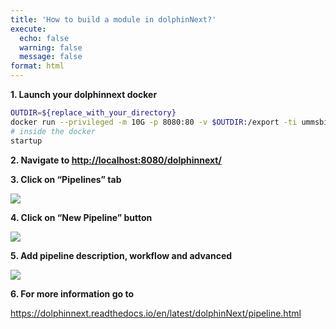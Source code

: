 ---
title: 'How to build a module in dolphinNext?'
execute:
  echo: false
  warning: false
  message: false
format: html
---
**1. Launch your dolphinnext docker**

```bash
OUTDIR=${replace_with_your_directory}
docker run --privileged -m 10G -p 8080:80 -v $OUTDIR:/export -ti ummsbiocore/dolphinnext-studio /bin/bash
# inside the docker
startup
```

**2. Navigate to [http://localhost:8080/dolphinnext/](http://localhost:8080/dolphinnext/)**

**3. Click on "Pipelines" tab**

![](https://ajeuwbhvhr.cloudimg.io/colony-recorder.s3.amazonaws.com/files/2023-08-10/cf4b46c9-58c0-4f0a-b96e-1ee6bff872ab/File.png?tl_px=0,0&br_px=774,433&force_format=png&width=560.0)

**4. Click on "New Pipeline" button**

![](https://ajeuwbhvhr.cloudimg.io/colony-recorder.s3.amazonaws.com/files/2023-08-10/57af4741-19e7-49ab-ba49-fd5c0391a0cb/File.jpeg?tl_px=0,0&br_px=1075,600&force_format=png&width=560.0&wat_scale=50&wat=1&wat_opacity=0.7&wat_gravity=northwest&wat_url=https://colony-recorder.s3.us-west-1.amazonaws.com/images/watermarks/FB923C_standard.png&wat_pad=5,102)

**5. Add pipeline description, workflow and advanced **

![](https://ajeuwbhvhr.cloudimg.io/colony-recorder.s3.amazonaws.com/files/2023-08-10/39ecbb87-aa0e-46b9-b7cf-e962717b5553/File.jpeg?tl_px=0,0&br_px=1590,615&force_format=png&width=560.0)

**6. For more information go to **

[https://dolphinnext.readthedocs.io/en/latest/dolphinNext/pipeline.html](https://dolphinnext.readthedocs.io/en/latest/dolphinNext/pipeline.html)



